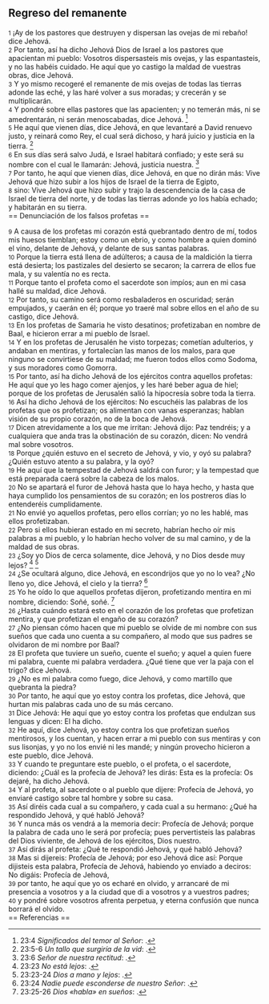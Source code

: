 == Regreso del remanente ==

{{anchor|1}} <small>1</small> ¡Ay de los pastores que destruyen y dispersan las ovejas de mi rebaño! dice Jehová.<br>
{{anchor|2}} <small>2</small> Por tanto, así ha dicho Jehová Dios de Israel a los pastores que apacientan mi pueblo: Vosotros dispersasteis mis ovejas, y las espantasteis, y no las habéis cuidado. He aquí que yo castigo la maldad de vuestras obras, dice Jehová.<br>
{{anchor|3}} <small>3</small> Y yo mismo recogeré el remanente de mis ovejas de todas las tierras adonde las eché, y las haré volver a sus moradas; y crecerán y se multiplicarán.<br>
{{anchor|4}} <small>4</small> Y pondré sobre ellas pastores que las apacienten; y no temerán más, ni se amedrentarán, ni serán menoscabadas, dice Jehová. <ref>23:4 ''Significados del temor al Señor'': {{lib|LU|149|6|3}}.</ref><br>
{{anchor|5}} <small>5</small> He aquí que vienen días, dice Jehová, en que levantaré a David renuevo justo, y reinará como Rey, el cual será dichoso, y hará juicio y justicia en la tierra. <ref>23:5-6 ''Un tallo que surgiría de la vid'': {{lib|LU|180|2|3}}.</ref><br>
{{anchor|6}} <small>6</small> En sus días será salvo Judá, e Israel habitará confiado; y este será su nombre con el cual le llamarán: Jehová, justicia nuestra. <ref>23:6 ''Señor de nuestra rectitud'': {{lib|LU|150|5|2}}.</ref><br>
{{anchor|7}} <small>7</small> Por tanto, he aquí que vienen días, dice Jehová, en que no dirán más: Vive Jehová que hizo subir a los hijos de Israel de la tierra de Egipto,<br>
{{anchor|8}} <small>8</small> sino: Vive Jehová que hizo subir y trajo la descendencia de la casa de Israel de tierra del norte, y de todas las tierras adonde yo los había echado; y habitarán en su tierra.<br>
== Denunciación de los falsos profetas ==

{{anchor|9}} <small>9</small> A causa de los profetas mi corazón está quebrantado dentro de mí, todos mis huesos tiemblan; estoy como un ebrio, y como hombre a quien dominó el vino, delante de Jehová, y delante de sus santas palabras.<br>
{{anchor|10}} <small>10</small> Porque la tierra está llena de adúlteros; a causa de la maldición la tierra está desierta; los pastizales del desierto se secaron; la carrera de ellos fue mala, y su valentía no es recta.<br>
{{anchor|11}} <small>11</small> Porque tanto el profeta como el sacerdote son impíos; aun en mi casa hallé su maldad, dice Jehová.<br>
{{anchor|12}} <small>12</small> Por tanto, su camino será como resbaladeros en oscuridad; serán empujados, y caerán en él; porque yo traeré mal sobre ellos en el año de su castigo, dice Jehová.<br>
{{anchor|13}} <small>13</small> En los profetas de Samaria he visto desatinos; profetizaban en nombre de Baal, e hicieron errar a mi pueblo de Israel.<br>
{{anchor|14}} <small>14</small> Y en los profetas de Jerusalén he visto torpezas; cometían adulterios, y andaban en mentiras, y fortalecían las manos de los malos, para que ninguno se convirtiese de su maldad; me fueron todos ellos como Sodoma, y sus moradores como Gomorra.<br>
{{anchor|15}} <small>15</small> Por tanto, así ha dicho Jehová de los ejércitos contra aquellos profetas: He aquí que yo les hago comer ajenjos, y les haré beber agua de hiel; porque de los profetas de Jerusalén salió la hipocresía sobre toda la tierra.<br>
{{anchor|16}} <small>16</small> Así ha dicho Jehová de los ejércitos: No escuchéis las palabras de los profetas que os profetizan; os alimentan con vanas esperanzas; hablan visión de su propio corazón, no de la boca de Jehová.<br>
{{anchor|17}} <small>17</small> Dicen atrevidamente a los que me irritan: Jehová dijo: Paz tendréis; y a cualquiera que anda tras la obstinación de su corazón, dicen: No vendrá mal sobre vosotros.<br>
{{anchor|18}} <small>18</small> Porque ¿quién estuvo en el secreto de Jehová, y vio, y oyó su palabra? ¿Quién estuvo atento a su palabra, y la oyó?<br>
{{anchor|19}} <small>19</small> He aquí que la tempestad de Jehová saldrá con furor; y la tempestad que está preparada caerá sobre la cabeza de los malos.<br>
{{anchor|20}} <small>20</small> No se apartará el furor de Jehová hasta que lo haya hecho, y hasta que haya cumplido los pensamientos de su corazón; en los postreros días lo entenderéis cumplidamente.<br>
{{anchor|21}} <small>21</small> No envié yo aquellos profetas, pero ellos corrían; yo no les hablé, mas ellos profetizaban.<br>
{{anchor|22}} <small>22</small> Pero si ellos hubieran estado en mi secreto, habrían hecho oír mis palabras a mi pueblo, y lo habrían hecho volver de su mal camino, y de la maldad de sus obras.<br>
{{anchor|23}} <small>23</small> ¿Soy yo Dios de cerca solamente, dice Jehová, y no Dios desde muy lejos? <ref>23:23 ''No está lejos'': {{lib|LU|3|1|4}}.</ref> <ref>23:23-24 ''Dios a mano y lejos'': {{lib|LU|3|1|2}}.</ref><br>
{{anchor|24}} <small>24</small> ¿Se ocultará alguno, dice Jehová, en escondrijos que yo no lo vea? ¿No lleno yo, dice Jehová, el cielo y la tierra? <ref>23:24 ''Nadie puede esconderse de nuestro Señor'': {{lib|LU|131|2|4}}.</ref><br>
{{anchor|25}} <small>25</small> Yo he oído lo que aquellos profetas dijeron, profetizando mentira en mi nombre, diciendo: Soñé, soñé. <ref>23:25-26 ''Dios «habla» en sueños'': {{lib|LU|86|5|7}}.</ref><br>
{{anchor|26}} <small>26</small> ¿Hasta cuándo estará esto en el corazón de los profetas que profetizan mentira, y que profetizan el engaño de su corazón?<br>
{{anchor|27}} <small>27</small> ¿No piensan cómo hacen que mi pueblo se olvide de mi nombre con sus sueños que cada uno cuenta a su compañero, al modo que sus padres se olvidaron de mi nombre por Baal?<br>
{{anchor|28}} <small>28</small> El profeta que tuviere un sueño, cuente el sueño; y aquel a quien fuere mi palabra, cuente mi palabra verdadera. ¿Qué tiene que ver la paja con el trigo? dice Jehová.<br>
{{anchor|29}} <small>29</small> ¿No es mi palabra como fuego, dice Jehová, y como martillo que quebranta la piedra?<br>
{{anchor|30}} <small>30</small> Por tanto, he aquí que yo estoy contra los profetas, dice Jehová, que hurtan mis palabras cada uno de su más cercano.<br>
{{anchor|31}} <small>31</small> Dice Jehová: He aquí que yo estoy contra los profetas que endulzan sus lenguas y dicen: El ha dicho.<br>
{{anchor|32}} <small>32</small> He aquí, dice Jehová, yo estoy contra los que profetizan sueños mentirosos, y los cuentan, y hacen errar a mi pueblo con sus mentiras y con sus lisonjas, y yo no los envié ni les mandé; y ningún provecho hicieron a este pueblo, dice Jehová.<br>
{{anchor|33}} <small>33</small> Y cuando te preguntare este pueblo, o el profeta, o el sacerdote, diciendo: ¿Cuál es la profecía de Jehová? les dirás: Esta es la profecía: Os dejaré, ha dicho Jehová.<br>
{{anchor|34}} <small>34</small> Y al profeta, al sacerdote o al pueblo que dijere: Profecía de Jehová, yo enviaré castigo sobre tal hombre y sobre su casa.<br>
{{anchor|35}} <small>35</small> Así diréis cada cual a su compañero, y cada cual a su hermano: ¿Qué ha respondido Jehová, y qué habló Jehová?<br>
{{anchor|36}} <small>36</small> Y nunca más os vendrá a la memoria decir: Profecía de Jehová; porque la palabra de cada uno le será por profecía; pues pervertisteis las palabras del Dios viviente, de Jehová de los ejércitos, Dios nuestro.<br>
{{anchor|37}} <small>37</small> Así dirás al profeta: ¿Qué te respondió Jehová, y qué habló Jehová?<br>
{{anchor|38}} <small>38</small> Mas si dijereis: Profecía de Jehová; por eso Jehová dice así: Porque dijisteis esta palabra, Profecía de Jehová, habiendo yo enviado a deciros: No digáis: Profecía de Jehová,<br>
{{anchor|39}} <small>39</small> por tanto, he aquí que yo os echaré en olvido, y arrancaré de mi presencia a vosotros y a la ciudad que di a vosotros y a vuestros padres;<br>
{{anchor|40}} <small>40</small> y pondré sobre vosotros afrenta perpetua, y eterna confusión que nunca borrará el olvido.<br>
== Referencias ==

<references />
